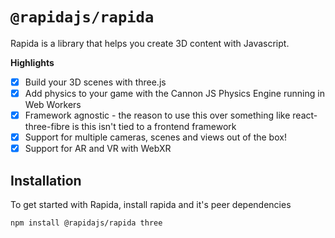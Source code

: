 
<Meta title="Getting Started / Introduction" />

# `@rapidajs/rapida`

Rapida is a library that helps you create 3D content with Javascript.

**Highlights**
- [x] Build your 3D scenes with three.js
- [x] Add physics to your game with the Cannon JS Physics Engine running in Web Workers
- [x] Framework agnostic - the reason to use this over something like react-three-fibre is this isn't tied to a frontend framework
- [x] Support for multiple cameras, scenes and views out of the box!
- [x] Support for AR and VR with WebXR

## Installation

To get started with Rapida, install rapida and it's peer dependencies

```bash
npm install @rapidajs/rapida three
```

